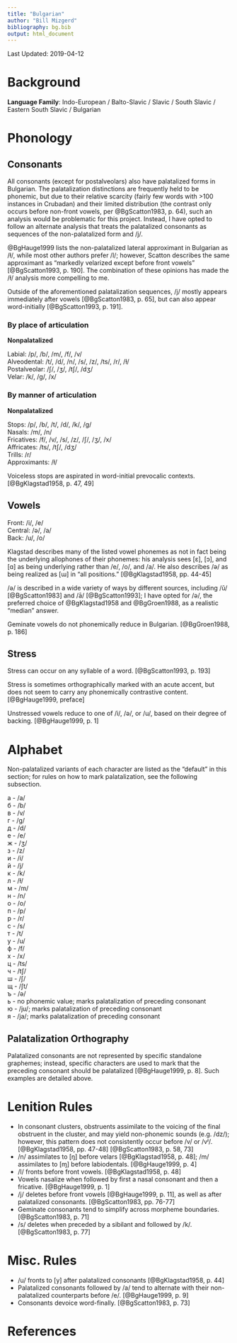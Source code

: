 ```yaml
---
title: "Bulgarian"
author: "Bill Mizgerd"
bibliography: bg.bib
output: html_document
---
```


Last Updated: 2019-04-12

# Background

**Language Family**: Indo-European / Balto-Slavic / Slavic / South Slavic / Eastern South Slavic / Bulgarian

# Phonology

## Consonants

All consonants (except for postalveolars) also have palatalized forms in Bulgarian. The palatalization distinctions are frequently held to be phonemic, but due to their relative scarcity (fairly few words with >100 instances in Crubadan) and their limited distribution (the contrast only occurs before non-front vowels, per @BgScatton1983, p. 64), such an analysis would be problematic for this project. Instead, I have opted to follow an alternate analysis that treats the palatalized consonants as sequences of the non-palatalized form and /j/.

@BgHauge1999 lists the non-palatalized lateral approximant in Bulgarian as /ɫ/, while most other authors prefer /l/; however, Scatton describes the same approximant as "markedly velarized except before front vowels" [@BgScatton1993, p. 190]. The combination of these opinions has made the /ɫ/ analysis more compelling to me.

Outside of the aforementioned palatalization sequences, /j/ mostly appears immediately after vowels [@BgScatton1983, p. 65], but can also appear word-initially [@BgScatton1993, p. 191].

### By place of articulation

**Nonpalatalized**

Labial: /p/, /b/, /m/, /f/, /v/  
Alveodental: /t/, /d/, /n/, /s/, /z/, /ts/, /r/, /ɫ/  
Postalveolar: /ʃ/, /ʒ/, /tʃ/, /dʒ/  
Velar: /k/, /ɡ/, /x/  

### By manner of articulation

**Nonpalatalized**

Stops: /p/, /b/, /t/, /d/, /k/, /ɡ/  
Nasals: /m/, /n/  
Fricatives: /f/, /v/, /s/, /z/, /ʃ/, /ʒ/, /x/  
Affricates: /ts/, /tʃ/, /dʒ/  
Trills: /r/  
Approximants: /ɫ/  

Voiceless stops are aspirated in word-initial prevocalic contexts. [@BgKlagstad1958, p. 47, 49]

## Vowels

Front: /i/, /e/  
Central: /ə/, /a/  
Back: /u/, /o/  

Klagstad describes many of the listed vowel phonemes as not in fact being the underlying allophones of their phonemes: his analysis sees [ɛ], [ɔ], and [ɑ] as being underlying rather than /e/, /o/, and /a/. He also describes /ə/ as being realized as [ɯ] in "all positions." [@BgKlagstad1958, pp. 44-45]

/ə/ is described in a wide variety of ways by different sources, including /ŭ/ [@BgScatton1983] and /ā/ [@BgScatton1993]; I have opted for /ə/, the preferred choice of @BgKlagstad1958 and @BgGroen1988, as a realistic "median" answer.

Geminate vowels do not phonemically reduce in Bulgarian. [@BgGroen1988, p. 186]

## Stress

Stress can occur on any syllable of a word. [@BgScatton1993, p. 193]

Stress is sometimes orthographically marked with an acute accent, but does not seem to carry any phonemically contrastive content. [@BgHauge1999, preface]

Unstressed vowels reduce to one of /i/, /ə/, or /u/, based on their degree of backing. [@BgHauge1999, p. 1]

# Alphabet

Non-palatalized variants of each character are listed as the "default" in this section; for rules on how to mark palatalization, see the following subsection.

а - /a/  
б - /b/  
в - /v/  
г - /ɡ/  
д - /d/  
е - /e/  
ж - /ʒ/  
з - /z/  
и - /i/  
й - /j/  
к - /k/  
л - /ɫ/  
м - /m/  
н - /n/  
о - /o/  
п - /p/  
р - /r/  
с - /s/  
т - /t/  
у - /u/  
ф - /f/  
х - /x/  
ц - /ts/  
ч - /tʃ/  
ш - /ʃ/  
щ - /ʃt/  
ъ - /ə/  
ь - no phonemic value; marks palatalization of preceding consonant  
ю - /ju/; marks palatalization of preceding consonant  
я - /ja/; marks palatalization of preceding consonant  

## Palatalization Orthography

Palatalized consonants are not represented by specific standalone graphemes; instead, specific characters are used to mark that the preceding consonant should be palatalized [@BgHauge1999, p. 8]. Such examples are detailed above.

# Lenition Rules

* In consonant clusters, obstruents assimilate to the voicing of the final obstruent in the cluster, and may yield non-phonemic sounds (e.g. /dz/); however, this pattern does not consistently occur before /v/ or /vʲ/. [@BgKlagstad1958, pp. 47-48] [@BgScatton1983, p. 58, 73]
* /n/ assimilates to [ŋ] before velars [@BgKlagstad1958, p. 48]; /m/ assimilates to [ɱ] before labiodentals. [@BgHauge1999, p. 4]
* /l/ fronts before front vowels. [@BgKlagstad1958, p. 48]
* Vowels nasalize when followed by first a nasal consonant and then a fricative. [@BgHauge1999, p. 1]
* /j/ deletes before front vowels [@BgHauge1999, p. 11], as well as after palatalized consonants. [@BgScatton1983, pp. 76-77]
* Geminate consonants tend to simplify across morpheme boundaries. [@BgScatton1983, p. 71]
* /s/ deletes when preceded by a sibilant and followed by /k/. [@BgScatton1983, p. 77]

# Misc. Rules

* /u/ fronts to [y] after palatalized consonants [@BgKlagstad1958, p. 44]
* Palatalized consonants followed by /a/ tend to alternate with their non-palatalized counterparts before /e/. [@BgHauge1999, p. 9]
* Consonants devoice word-finally. [@BgScatton1983, p. 73]

# References
